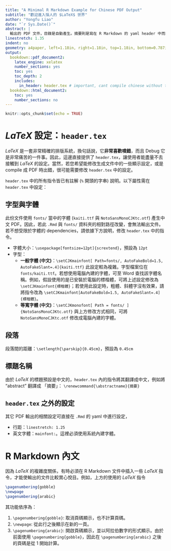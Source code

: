 ```yaml
---
title: "A Minimal R Markdown Example for Chinese PDF Output"
subtitle: "歡迎進入惱人的 $LaTeX$ 世界"
author: "Yongfu Liao"
date: "`r Sys.Date()`"
abstract: |
  輸出的 PDF 文件，目錄是自動產生。摘要則是寫在 R Markdown 的 yaml header 中而非內文。使用 PDF 輸出的功能得要戰戰兢兢，因為 $LaTeX$ 噴錯是很恐怖的一件事。
linestretch: 1.35
indent: no 
geometry: a4paper, left=1.18in, right=1.18in, top=1.18in, bottom=0.787in
output:
  bookdown::pdf_document2:
    latex_engine: xelatex
    number_sections: yes
    toc: yes
    toc_depth: 2
    includes:
      in_header: header.tex # important, cant compile chinese without this
  bookdown::html_document2:
    toc: yes
    number_sections: no
---
```


```r
knitr::opts_chunk$set(echo = TRUE)
```



\blfootnote{此段文字顯示於 footer region 內，並且開頭沒有標記。若要使用一般含有編號的註腳，請使用 Markdown 語法。}


\pagenumbering{gobble}
\newpage 
\pagenumbering{arabic}


# $LaTeX$ 設定：`header.tex` {#header-tex}

$LaTeX$ 是一套非常精確的排版系統，換句話說，它**非常喜歡噴錯**，而且 Debug 它是非常痛苦的一件事。因此，這邊直接提供了 `header.tex`，讓使用者能盡量不去接觸到 $LaTeX$ 的設定。當然，若您希望能修改生成文件中的一些顯示設定，或是 compile 成 PDF 時出錯，很可能需要修改 `header.tex` 中的設定。

`header.tex` 中的所有指令皆已有註解 (`%` 開頭的字串) 說明。以下屬性需在 `header.tex` 中設定：

## 字型與字體

此份文件使用 `fonts/` 當中的字體 (`kaiti.ttf` 與 `NotoSansMonoCJKtc.otf`) 產生中文 PDF。因此，若此 `.Rmd` 與 `fonts/` 資料夾的相對路徑改變，會無法輸出文件。若不想受限於字體的 dependencies，請依據下方說明，修改 `header.tex` 中的指令。

- 字體大小：`\usepackage[fontsize=12pt]{scrextend}`，預設為 `12pt`
- 字型：
    - **一般字體 (中文)**：`\setCJKmainfont[ Path=fonts/, AutoFakeBold=1.5, AutoFakeSlant=.4]{kaiti.ttf}`
        此設定較為複雜。字型檔案位在 `fonts/kaiti.ttf`。若想使用電腦內建的字體，可至 Word 查找該字體名稱。例如，假設使用的是已安裝於電腦的標楷體，可將上述設定修改為 `\setCJKmainfont{標楷體}`；若使用此設定時，粗體、斜體字沒有效果，請將指令改為 `\setCJKmainfont[AutoFakeBold=1.5, AutoFakeSlant=.4]{標楷體}`。
    - **等寬字體 (中文)**：`\setCJKmonofont[ Path = fonts/ ]{NotoSansMonoCJKtc.otf}`
        與上方修改方式相同，可將 `NotoSansMonoCJKtc.otf` 修改成電腦內建的字體。

## 段落

段落間的距離：`\setlength{\parskip}{0.45cm}`，預設為 `0.45cm`


## 標題名稱

由於 $LaTeX$ 的標題預設是中文的，`header.tex` 內的指令將其翻譯成中文，例如將 "abstract" 翻譯成 「摘要」： `\renewcommand{\abstractname}{摘要}`

## `header.tex` 之外的設定

其它 PDF 輸出的相關設定可直接在 `.Rmd` 的 yaml 中進行設定，

- 行距：`linestretch: 1.25`
- 英文字體：`mainfont: `。這裡必須使用系統內建字體。

# R Markdown 內文

因為 $LaTeX$ 的複雜度關係，有時必須在 R Markdown 文件中插入一些 $LaTeX$ 指令，才能使輸出的文件比較賞心悅目。例如，上方的使用的 $LaTeX$ 指令

```tex
\pagenumbering{gobble}
\newpage 
\pagenumbering{arabic}
```

其功能依序為：

1. `\pagenumbering{gobble}`: 取消頁碼顯示，也不計算頁碼。
1. `\newpage`: 從此行之後顯示在新的一頁。
1. `\pagenumbering{arabic}`: 開啟頁碼顯示，並以阿拉伯數字的形式顯示。由於前面使用 `\pagenumbering{gobble}`，因此在 `\pagenumbering{arabic}` 之後的頁碼是從 1 開始計算。